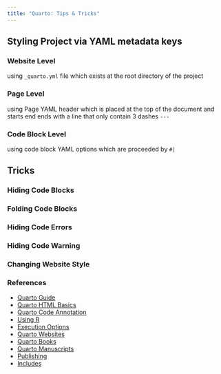 ```yaml
---
title: "Quarto: Tips & Tricks"
---
```


## Styling Project via YAML metadata keys

### Website Level 

using `_quarto.yml` file which exists at the root directory of the project

### Page Level 

using Page YAML header which is placed at the top of the document and starts end ends with a line that only contain 3 dashes `---`

### Code Block Level 

using code block YAML options which are proceeded by `#| `


## Tricks

### Hiding Code Blocks


### Folding Code Blocks


### Hiding Code Errors


### Hiding Code Warning


### Changing Website Style


### References

- [Quarto Guide](https://quarto.org/docs/guide/)
- [Quarto HTML Basics](https://quarto.org/docs/output-formats/html-basics.html)
- [Quarto Code Annotation](https://quarto.org/docs/authoring/code-annotation.html)
- [Using R](https://quarto.org/docs/computations/r.html)
- [Execution Options](https://quarto.org/docs/computations/execution-options.html)
- [Quarto Websites](https://quarto.org/docs/websites/)
- [Quarto Books](https://quarto.org/docs/books/)
- [Quarto Manuscripts](https://quarto.org/docs/manuscripts/)
- [Publishing](https://quarto.org/docs/publishing/)
- [Includes](https://quarto.org/docs/authoring/includes.html)
